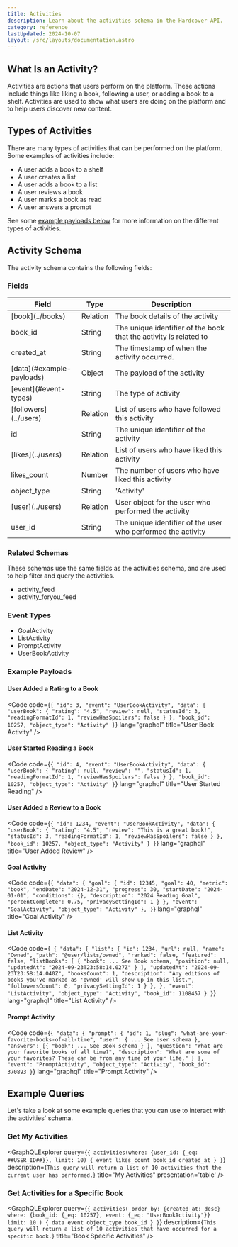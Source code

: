 ```yaml
---
title: Activities
description: Learn about the activities schema in the Hardcover API.
category: reference
lastUpdated: 2024-10-07
layout: /src/layouts/documentation.astro
---
```



## What Is an Activity?

Activities are actions that users perform on the platform.
These actions include things like liking a book, following a user, or adding a book to a shelf.
Activities are used to show what users are doing on the platform and to help users discover new content.

## Types of Activities

There are many types of activities that can be performed on the platform.
Some examples of activities include:

- A user adds a book to a shelf
- A user creates a list
- A user adds a book to a list
- A user reviews a book
- A user marks a book as read
- A user answers a prompt

See some [example payloads below](#example-payloads) for more information on the different types of activities.

## Activity Schema

The activity schema contains the following fields:

### Fields

<table>
    <thead>
    <tr>
        <th>Field</th>
        <th>Type</th>
        <th>Description</th>
    </tr>
    </thead>
    <tbody>
    <tr>
        <td>[book](../books)</td>
        <td>Relation</td>
        <td>The book details of the activity</td>
    </tr>
    <tr>
        <td>book_id</td>
        <td>String</td>
        <td>The unique identifier of the book that the activity is related to</td>
    </tr>
    <tr>
        <td>created_at</td>
        <td>String</td>
        <td>The timestamp of when the activity occurred.</td>
    </tr>
    <tr>
        <td>[data](#example-payloads)</td>
        <td>Object</td>
        <td>The payload of the activity</td>
    </tr>
    <tr>
        <td>[event](#event-types)</td>
        <td>String</td>
        <td>The type of activity</td>
    </tr>
    <tr>
        <td>[followers](../users)</td>
        <td>Relation</td>
        <td>List of users who have followed this activity</td>
    </tr>
    <tr>
        <td>id</td>
        <td>String</td>
        <td>The unique identifier of the activity</td>
    </tr>
    <tr>
        <td>[likes](../users)</td>
        <td>Relation</td>
        <td>List of users who have liked this activity</td>
    </tr>
    <tr>
        <td>likes_count</td>
        <td>Number</td>
        <td>The number of users who have liked this activity</td>
    </tr>
    <tr>
        <td>object_type</td>
        <td>String</td>
        <td>'Activity'</td>
    </tr>
    <tr>
        <td>[user](../users)</td>
        <td>Relation</td>
        <td>User object for the user who performed the activity</td>
    </tr>
    <tr>
        <td>user_id</td>
        <td>String</td>
        <td>The unique identifier of the user who performed the activity</td>
    </tr>
    </tbody>
</table>

### Related Schemas
These schemas use the same fields as the activities schema, and are used to help filter and query the activities.

- activity_feed
- activity_foryou_feed

### Event Types
- GoalActivity
- ListActivity
- PromptActivity
- UserBookActivity

### Example Payloads

#### User Added a Rating to a Book
<Code
    code={`
      {
        "id": 3,
        "event": "UserBookActivity",
        "data": {
          "userBook": {
            "rating": "4.5",
            "review": null,
            "statusId": 3,
            "readingFormatId": 1,
            "reviewHasSpoilers": false
          }
        },
        "book_id": 10257,
        "object_type": "Activity"
      }
`}
    lang="graphql"
    title="User Book Activity"
/>

#### User Started Reading a Book
<Code
    code={`
      {
        "id": 4,
        "event": "UserBookActivity",
        "data": {
          "userBook": {
            "rating": null,
            "review": "",
            "statusId": 1,
            "readingFormatId": 1,
            "reviewHasSpoilers": false
          }
        },
        "book_id": 10257,
        "object_type": "Activity"
      }
`}
    lang="graphql"
    title="User Started Reading"
/>

#### User Added a Review to a Book
<Code
    code={`
    {
        "id": 1234,
        "event": "UserBookActivity",
        "data": {
          "userBook": {
            "rating": "4.5",
            "review": "This is a great book!",
            "statusId": 3,
            "readingFormatId": 1,
            "reviewHasSpoilers": false
          }
        },
        "book_id": 10257,
        "object_type": "Activity"
      }
    }
`}
    lang="graphql"
    title="User Added Review"
/>

#### Goal Activity
<Code
    code={`
    {
        "data": {
          "goal": {
            "id": 12345,
            "goal": 40,
            "metric": "book",
            "endDate": "2024-12-31",
            "progress": 30,
            "startDate": "2024-01-01",
            "conditions": {},
            "description": "2024 Reading Goal",
            "percentComplete": 0.75,
            "privacySettingId": 1
          }
        },
        "event": "GoalActivity",
        "object_type": "Activity"
     },
    }
`}
    lang="graphql"
    title="Goal Activity"
/>

#### List Activity
<Code
    code={`
      {
        "data": {
          "list": {
            "id": 1234,
            "url": null,
            "name": "Owned",
            "path": "@user/lists/owned",
            "ranked": false,
            "featured": false,
            "listBooks": [
              {
                "book": ... See Book schema,
                "position": null,
                "updatedAt": "2024-09-23T23:58:14.027Z"
              }
            ],
            "updatedAt": "2024-09-23T23:58:14.040Z",
            "booksCount": 1,
            "description": "Any editions of books you've marked as 'owned' will show up in this list.",
            "followersCount": 0,
            "privacySettingId": 1
          }
        },
      },
      "event": "ListActivity",
      "object_type": "Activity",
      "book_id": 1108457
    }
}`}
    lang="graphql"
    title="List Activity"
/>

#### Prompt Activity
<Code
    code={`
    {
        "data": {
          "prompt": {
            "id": 1,
            "slug": "what-are-your-favorite-books-of-all-time",
            "user": {
                ... See User schema
            },
            "answers": [{
                "book": ... See Book schema
              }
            ],
            "question": "What are your favorite books of all time?",
            "description": "What are some of your favorites? These can be from any time of your life."
          }
        },
        "event": "PromptActivity",
        "object_type": "Activity",
        "book_id": 370893
    }
`}
    lang="graphql"
    title="Prompt Activity"
/>

## Example Queries

Let's take a look at some example queries that you can use to interact with the activities' schema.

### Get My Activities
<GraphQLExplorer query={`
{
    activities(where: {user_id: {_eq: ##USER_ID##}}, limit: 10) {
        event
        likes_count
        book_id
        created_at
    }
}
`} description={`
    This query will return a list of 10 activities that the current user has performed.
`}
    title="My Activities"
    presentation='table'
/>

### Get Activities for a Specific Book
<GraphQLExplorer query={`
{
      activities(
            order_by: {created_at: desc}
            where: {book_id: {_eq: 10257}, event: {_eq: "UserBookActivity"}}
            limit: 10
      ) {
            data
            event
            object_type
            book_id
      }
}
`} description={`
    This query will return a list of 10 activities that have occurred for a specific book.
`}
    title="Book Specific Activities"
/>
